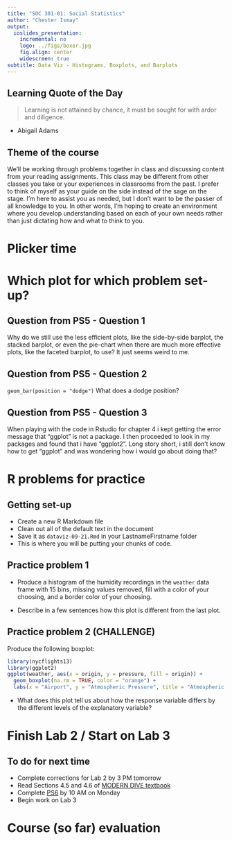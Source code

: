 ```yaml
---
title: "SOC 301-01: Social Statistics"
author: "Chester Ismay"
output:
  ioslides_presentation:
    incremental: no
    logo: ../figs/boxer.jpg
    fig.align: center
    widescreen: true
subtitle: Data Viz - Histograms, Boxplots, and Barplots
---
```



## Learning Quote of the Day {.flexbox .vcenter}

> Learning is not attained by chance, it must be sought for with ardor and diligence.

- Abigail Adams

## Theme of the course

We’ll be working through problems together in class and discussing content from your reading assignments. This class may be different from other classes you take or your experiences in classrooms from the past. I prefer to think of myself as your guide on the side instead of the sage on the stage. I’m here to assist you as needed, but I don’t want to be the passer of all knowledge to you. In other words, I’m hoping to create an environment where you develop understanding based on each of your own needs rather than just dictating how and what to think to you.



# Plicker time

# Which plot for which problem set-up?

## Question from PS5 - Question 1 {.flexbox .vcenter}

Why do we still use the less efficient plots, like the side-by-side barplot, the stacked barplot, or even the pie-chart when there are much more effective plots, like the faceted barplot, to use? It just seems weird to me.

## Question from PS5 - Question 2 {.flexbox .vcenter}

`geom_bar(position = "dodge")` What does a dodge position? 

## Question from PS5 - Question 3 {.flexbox .vcenter}

When playing with the code in Rstudio for chapter 4 i kept getting the error message that “ggplot” is not a package. I then proceeded to look in my packages and found that i have “ggplot2”. Long story short, i still don’t know how to get “ggplot” and was wondering how i would go about doing that?

# R problems for practice

## Getting set-up

- Create a new R Markdown file
- Clean out all of the default text in the document
- Save it as `dataviz-09-21.Rmd` in your LastnameFirstname folder
- This is where you will be putting your chunks of code.

## Practice problem 1

- Produce a histogram of the humidity recordings in the `weather` data frame with 15 bins, missing values removed, fill with a color of your choosing, and a border color of your choosing.

- Describe in a few sentences how this plot is different from the last plot.

## Practice problem 2 (CHALLENGE)

Produce the following boxplot:

```r
library(nycflights13)
library(ggplot2)
ggplot(weather, aes(x = origin, y = pressure, fill = origin)) + 
  geom_boxplot(na.rm = TRUE, color = "orange") +
  labs(x = "Airport", y = "Atmospheric Pressure", title = "Atmospheric Pressure By Airport in 2013")
```

- What does this plot tell us about how the response variable differs by the different levels of the explanatory variable?


<!--
## Practice problem 5 (CHALLENGE)

Produce the following faceted boxplot:

```r
library(nycflights13)
library(ggplot2)
ggplot(weather, aes(x = origin, y = temp)) + 
  geom_boxplot(na.rm = TRUE) +
  labs(x = "Airport", y = "Temperature", title = "Temperature By Airport in 2013") +
  facet_wrap(~ month)
```

-->

# Finish Lab 2 / Start on Lab 3


## To do for next time

- Complete corrections for Lab 2 by 3 PM tomorrow
- Read Sections 4.5 and 4.6 of [MODERN DIVE textbook](https://ismayc.github.io/moderndiver-book/4-viz.html#scatter-plots)
- Complete [PS6](https://goo.gl/forms/7gc6EJCZ6TwgT2h02) by 10 AM on Monday
- Begin work on Lab 3

# Course (so far) evaluation    